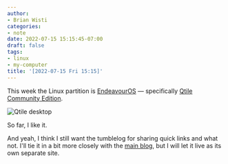 ```yaml
---
author:
- Brian Wisti
categories:
- note
date: 2022-07-15 15:15:45-07:00
draft: false
tags:
- linux
- my-computer
title: '[2022-07-15 Fri 15:15]'
---
```


This week the Linux partition is [EndeavourOS][endeavour-os] — specifically
[Qtile Community Edition][qtile-edition].

[endeavour-os]: https://endeavouros.com
[qtile-edition]: https://discovery.endeavouros.com/window-tiling-managers/qtile/2022/01/

![Qtile desktop](/img/2022/2022-07-15-desktop.png "You have to add a few things to make tiling window manager screenshots interesting.")

So far, I like it.

And yeah, I think I still want the tumblelog for sharing quick links and what
not. I'll tie it in a bit more closely with the [main blog][rgb-blog], but I
will let it live as its own separate site.

[rgb-blog]: https://randomgeekery.org
